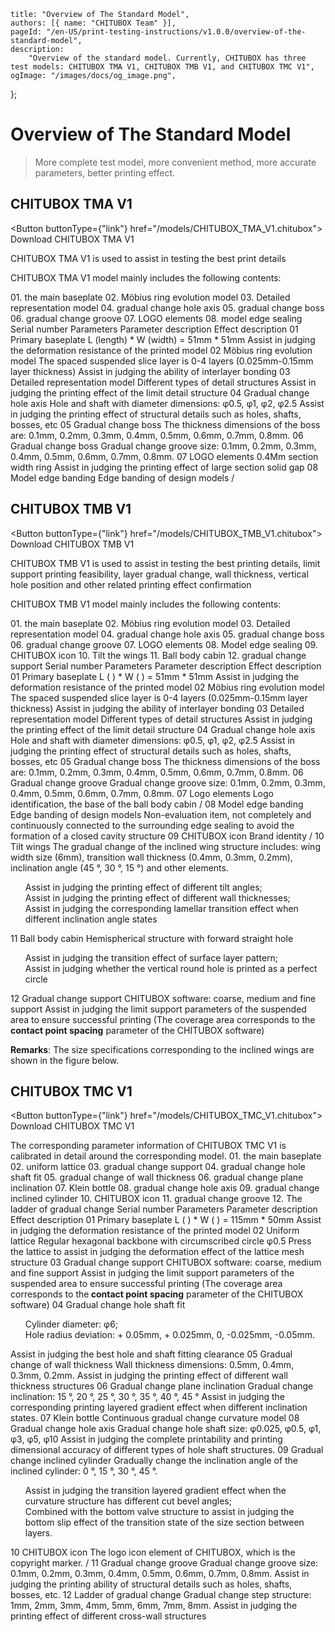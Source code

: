 
	title: "Overview of The Standard Model",
	authors: [{ name: "CHITUBOX Team" }],
	pageId: "/en-US/print-testing-instructions/v1.0.0/overview-of-the-standard-model",
	description:
		"Overview of the standard model. Currently, CHITUBOX has three test models: CHITUBOX TMA V1, CHITUBOX TMB V1, and CHITUBOX TMC V1",
	ogImage: "/images/docs/og_image.png",
};

# Overview of The Standard Model

> More complete test model, more convenient method, more accurate parameters, better printing effect.

## CHITUBOX TMA V1

<ImageContainer src="/images/docs/en-US/chitubox-printing-test/1.x.x/test-preparation/CHITUBOX_Basic_TMA_V1.png" />

<Button buttonType={"link"} href="/models/CHITUBOX_TMA_V1.chitubox">
	<DocumentDownload size={32} />
	Download CHITUBOX TMA V1
</Button>

<Admonition type="tip">
	CHITUBOX TMA V1 is used to assist in testing the best print details
</Admonition>

CHITUBOX TMA V1 model mainly includes the following contents:

<ResponsiveTable>
	<tbody>
		<tr>
			<td rowSpan="8">
				<ImageContainer src="/images/docs/en-US/chitubox-printing-test/1.x.x/test-preparation/tma-v1_002.png" />
			</td>
			<td>01. the main baseplate</td>
		</tr>
		<tr>
			<td>02. Möbius ring evolution model</td>
		</tr>
		<tr>
			<td>03. Detailed representation model</td>
		</tr>
		<tr>
			<td>04. gradual change hole axis</td>
		</tr>
		<tr>
			<td>05. gradual change boss</td>
		</tr>
		<tr>
			<td>06. gradual change groove</td>
		</tr>
		<tr>
			<td>07. LOGO elements</td>
		</tr>
		<tr>
			<td>08. model edge sealing</td>
		</tr>
	</tbody>
</ResponsiveTable>

<ResponsiveTable>
	<thead>
		<tr>
			<th>Serial number</th>
			<th>Parameters</th>
			<th>Parameter description</th>
			<th>Effect description</th>
		</tr>
	</thead>
	<tbody>
		<tr>
			<td>01</td>
			<td>Primary baseplate</td>
			<td>L (length) * W (width) = 51mm * 51mm</td>
			<td>
				Assist in judging the deformation resistance of the printed
				model
			</td>
		</tr>
		<tr>
			<td>02</td>
			<td>Möbius ring evolution model</td>
			<td>
				The spaced suspended slice layer is 0-4 layers (0.025mm-0.15mm
				layer thickness)
			</td>
			<td>Assist in judging the ability of interlayer bonding</td>
		</tr>
		<tr>
			<td>03</td>
			<td>Detailed representation model</td>
			<td>Different types of detail structures</td>
			<td>
				Assist in judging the printing effect of the limit detail
				structure
			</td>
		</tr>
		<tr>
			<td>04</td>
			<td>Gradual change hole axis</td>
			<td>Hole and shaft with diameter dimensions: φ0.5, φ1, φ2, φ2.5</td>
			<td rowSpan="3">
				Assist in judging the printing effect of structural details such
				as holes, shafts, bosses, etc
			</td>
		</tr>
		<tr>
			<td>05</td>
			<td>Gradual change boss</td>
			<td>
				The thickness dimensions of the boss are: 0.1mm, 0.2mm, 0.3mm,
				0.4mm, 0.5mm, 0.6mm, 0.7mm, 0.8mm.
			</td>
		</tr>
		<tr>
			<td>06</td>
			<td>Gradual change boss</td>
			<td>
				Gradual change groove size: 0.1mm, 0.2mm, 0.3mm, 0.4mm, 0.5mm,
				0.6mm, 0.7mm, 0.8mm.
			</td>
		</tr>
		<tr>
			<td>07</td>
			<td>LOGO elements</td>
			<td>0.4Mm section width ring</td>
			<td>
				Assist in judging the printing effect of large section solid gap
			</td>
		</tr>
		<tr>
			<td>08</td>
			<td>Model edge banding</td>
			<td>Edge banding of design models</td>
			<td>/</td>
		</tr>
	</tbody>
</ResponsiveTable>

## CHITUBOX TMB V1

<ImageContainer src="/images/docs/en-US/chitubox-printing-test/1.x.x/test-preparation/CHITUBOX Base_TMB_V1.png" />

<Button buttonType={"link"} href="/models/CHITUBOX_TMB_V1.chitubox">
	<DocumentDownload size={32} />
	Download CHITUBOX TMB V1
</Button>

<Admonition type="tip">
	CHITUBOX TMB V1 is used to assist in testing the best printing details,
	limit support printing feasibility, layer gradual change, wall thickness,
	vertical hole position and other related printing effect confirmation
</Admonition>

CHITUBOX TMB V1 model mainly includes the following contents:

<ResponsiveTable>
	<tbody>
		<tr>
			<td rowSpan="12">
				<ImageContainer src="/images/docs/en-US/chitubox-printing-test/1.x.x/test-preparation/tma-v2_002.png" />
			</td>
			<td>01. the main baseplate</td>
		</tr>
		<tr>
			<td>02. Möbius ring evolution model</td>
		</tr>
		<tr>
			<td>03. Detailed representation model</td>
		</tr>
		<tr>
			<td>04. gradual change hole axis</td>
		</tr>
		<tr>
			<td>05. gradual change boss</td>
		</tr>
		<tr>
			<td>06. gradual change groove</td>
		</tr>
		<tr>
			<td>07. LOGO elements</td>
		</tr>
		<tr>
			<td>08. Model edge sealing</td>
		</tr>
		<tr>
			<td>09. CHITUBOX icon</td>
		</tr>
		<tr>
			<td>10. Tilt the wings</td>
		</tr>
		<tr>
			<td>11. Ball body cabin</td>
		</tr>
		<tr>
			<td>12. gradual change support</td>
		</tr>
	</tbody>
</ResponsiveTable>

<ResponsiveTable>
	<thead>
		<tr>
			<th>Serial number</th>
			<th>Parameters</th>
			<th>Parameter description</th>
			<th>Effect description</th>
		</tr>
	</thead>
	<tbody>
		<tr>
			<td>01</td>
			<td>Primary baseplate</td>
			<td>L ( ) * W ( ) = 51mm * 51mm</td>
			<td>
				Assist in judging the deformation resistance of the printed
				model
			</td>
		</tr>
		<tr>
			<td>02</td>
			<td>Möbius ring evolution model</td>
			<td>
				The spaced suspended slice layer is 0-4 layers (0.025mm-0.15mm
				layer thickness)
			</td>
			<td>Assist in judging the ability of interlayer bonding</td>
		</tr>
		<tr>
			<td>03</td>
			<td>Detailed representation model</td>
			<td>Different types of detail structures</td>
			<td>
				Assist in judging the printing effect of the limit detail
				structure
			</td>
		</tr>
		<tr>
			<td>04</td>
			<td>Gradual change hole axis</td>
			<td>Hole and shaft with diameter dimensions: φ0.5, φ1, φ2, φ2.5</td>
			<td rowSpan="3">
				Assist in judging the printing effect of structural details such
				as holes, shafts, bosses, etc
			</td>
		</tr>
		<tr>
			<td>05</td>
			<td>Gradual change boss</td>
			<td>
				The thickness dimensions of the boss are: 0.1mm, 0.2mm, 0.3mm,
				0.4mm, 0.5mm, 0.6mm, 0.7mm, 0.8mm.
			</td>
		</tr>
		<tr>
			<td>06</td>
			<td>Gradual change groove</td>
			<td>
				Gradual change groove size: 0.1mm, 0.2mm, 0.3mm, 0.4mm, 0.5mm,
				0.6mm, 0.7mm, 0.8mm.
			</td>
		</tr>
		<tr>
			<td>07</td>
			<td>Logo elements</td>
			<td>Logo identification, the base of the ball body cabin</td>
			<td>/</td>
		</tr>
		<tr>
			<td>08</td>
			<td>Model edge banding</td>
			<td>Edge banding of design models</td>
			<td>
				Non-evaluation item, not completely and continuously connected
				to the surrounding edge sealing to avoid the formation of a
				closed cavity structure
			</td>
		</tr>
		<tr>
			<td>09</td>
			<td>CHITUBOX icon</td>
			<td>Brand identity</td>
			<td>/</td>
		</tr>
		<tr>
			<td>10</td>
			<td>Tilt wings</td>
			<td>
				The gradual change of the inclined wing structure includes: wing
				width size (6mm), transition wall thickness (0.4mm, 0.3mm,
				0.2mm), inclination angle (45 °, 30 °, 15 °) and other elements.
			</td>
			<td>
				<ul>
					Assist in judging the printing effect of different tilt
					angles;
					<br />
					Assist in judging the printing effect of different wall
					thicknesses;
					<br />
					Assist in judging the corresponding lamellar transition
					effect when different inclination angle states
				</ul>
			</td>
		</tr>
		<tr>
			<td>11</td>
			<td>Ball body cabin</td>
			<td>Hemispherical structure with forward straight hole</td>
			<td>
				<ul>
					Assist in judging the transition effect of surface layer
					pattern;
					<br />
					Assist in judging whether the vertical round hole is printed
					as a perfect circle
				</ul>
			</td>
		</tr>
		<tr>
			<td>12</td>
			<td>Gradual change support</td>
			<td>CHITUBOX software: coarse, medium and fine support</td>
			<td>
				Assist in judging the limit support parameters of the suspended
				area to ensure successful printing (The coverage area
				corresponds to the<b> contact point spacing</b> parameter of the
				CHITUBOX software)
			</td>
		</tr>
	</tbody>
</ResponsiveTable>

**Remarks**: The size specifications corresponding to the inclined wings are shown in the figure below.

<ImageContainer src="/images/docs/en-US/chitubox-printing-test/1.x.x/test-preparation/tma-v2_003.png" />

## CHITUBOX TMC V1

<ImageContainer src="/images/docs/en-US/chitubox-printing-test/1.x.x/test-preparation/CHITUBOX Seize_TMC_V1.png" />

<Button buttonType={"link"} href="/models/CHITUBOX_TMC_V1.chitubox">
	<DocumentDownload size={32} />
	Download CHITUBOX TMC V1
</Button>

<Admonition type="tip">
	The corresponding parameter information of CHITUBOX TMC V1 is calibrated in
	detail around the corresponding model.
</Admonition>

<ResponsiveTable>
	<tbody>
		<tr>
			<td rowSpan={12}>
				<ImageContainer src="/images/docs/en-US/chitubox-printing-test/1.x.x/test-preparation/tma-v3_002.png" />
			</td>
			<td>01. the main baseplate</td>
		</tr>
		<tr>
			<td>02. uniform lattice</td>
		</tr>
		<tr>
			<td>03. gradual change support</td>
		</tr>
		<tr>
			<td>04. gradual change hole shaft fit</td>
		</tr>
		<tr>
			<td>05. gradual change of wall thickness</td>
		</tr>
		<tr>
			<td>06. gradual change plane inclination</td>
		</tr>
		<tr>
			<td>07. Klein bottle</td>
		</tr>
		<tr>
			<td>08. gradual change hole axis</td>
		</tr>
		<tr>
			<td>09. gradual change inclined cylinder</td>
		</tr>
		<tr>
			<td>10. CHITUBOX icon</td>
		</tr>
		<tr>
			<td>11. gradual change groove</td>
		</tr>
		<tr>
			<td>12. The ladder of gradual change</td>
		</tr>
	</tbody>
</ResponsiveTable>

<ResponsiveTable>
	<thead>
		<tr>
			<th>Serial number</th>
			<th>Parameters</th>
			<th>Parameter description</th>
			<th>Effect description</th>
		</tr>
	</thead>
	<tbody>
		<tr>
			<td>01</td>
			<td>Primary baseplate</td>
			<td>L ( ) * W ( ) = 115mm * 50mm</td>
			<td>
				Assist in judging the deformation resistance of the printed
				model
			</td>
		</tr>
		<tr>
			<td>02</td>
			<td>Uniform lattice</td>
			<td>Regular hexagonal backbone with circumscribed circle φ0.5</td>
			<td>
				Press the lattice to assist in judging the deformation effect of
				the lattice mesh structure
			</td>
		</tr>
		<tr>
			<td>03</td>
			<td>Gradual change support</td>
			<td>CHITUBOX software: coarse, medium and fine support</td>
			<td>
				Assist in judging the limit support parameters of the suspended
				area to ensure successful printing (The coverage area
				corresponds to the<b> contact point spacing</b> parameter of the
				CHITUBOX software)
			</td>
		</tr>
		<tr>
			<td>04</td>
			<td>Gradual change hole shaft fit</td>
			<td>
				<ul>
					Cylinder diameter: φ6;
					<br />
					Hole radius deviation: + 0.05mm, + 0.025mm, 0, -0.025mm,
					-0.05mm.
				</ul>
			</td>
			<td>Assist in judging the best hole and shaft fitting clearance</td>
		</tr>
		<tr>
			<td>05</td>
			<td>Gradual change of wall thickness</td>
			<td>Wall thickness dimensions: 0.5mm, 0.4mm, 0.3mm, 0.2mm.</td>
			<td>
				Assist in judging the printing effect of different wall
				thickness structures
			</td>
		</tr>
		<tr>
			<td>06</td>
			<td>Gradual change plane inclination</td>
			<td>
				Gradual change inclination: 15 °, 20 °, 25 °, 30 °, 35 °, 40 °,
				45 °
			</td>
			<td rowSpan="2">
				Assist in judging the corresponding printing layered gradient
				effect when different inclination states.
			</td>
		</tr>
		<tr>
			<td>07</td>
			<td>Klein bottle</td>
			<td>Continuous gradual change curvature model</td>
		</tr>
		<tr>
			<td>08</td>
			<td>Gradual change hole axis</td>
			<td>
				Gradual change hole shaft size: φ0.025, φ0.5, φ1, φ3, φ5, φ10
			</td>
			<td>
				Assist in judging the complete printability and printing
				dimensional accuracy of different types of hole shaft
				structures.
			</td>
		</tr>
		<tr>
			<td>09</td>
			<td>Gradual change inclined cylinder</td>
			<td>
				Gradually change the inclination angle of the inclined cylinder:
				0 °, 15 °, 30 °, 45 °.
			</td>
			<td>
				<ul>
					Assist in judging the transition layered gradient effect
					when the curvature structure has different cut bevel angles;
					<br />
					Combined with the bottom valve structure to assist in
					judging the bottom slip effect of the transition state of
					the size section between layers.
				</ul>
			</td>
		</tr>
		<tr>
			<td>10</td>
			<td>CHITUBOX icon</td>
			<td>
				The logo icon element of CHITUBOX, which is the copyright
				marker.
			</td>
			<td>/</td>
		</tr>
		<tr>
			<td>11</td>
			<td>Gradual change groove</td>
			<td>
				Gradual change groove size: 0.1mm, 0.2mm, 0.3mm, 0.4mm, 0.5mm,
				0.6mm, 0.7mm, 0.8mm.
			</td>
			<td>
				Assist in judging the printing ability of structural details
				such as holes, shafts, bosses, etc.
			</td>
		</tr>
		<tr>
			<td>12</td>
			<td>Ladder of gradual change</td>
			<td>
				Gradual change step structure: 1mm, 2mm, 3mm, 4mm, 5mm, 6mm,
				7mm, 8mm.
			</td>
			<td>
				Assist in judging the printing effect of different cross-wall
				structures
			</td>
		</tr>
	</tbody>
</ResponsiveTable>
